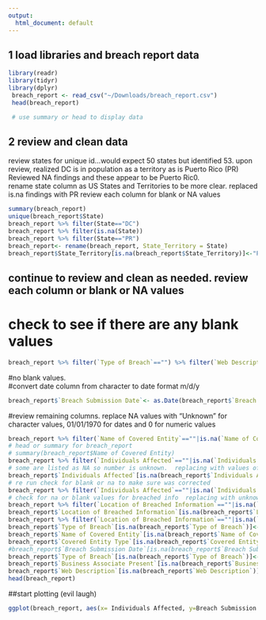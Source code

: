 ```yaml
---
output:
  html_document: default
---
```



## 1 load libraries and breach report data

```r
library(readr)
library(tidyr)
library(dplyr)
 breach_report <- read_csv("~/Downloads/breach_report.csv")
 head(breach_report)

 # use summary or head to display data

```
## 2 review and clean data
review states for unique id...would expect 50 states but identified 53.  upon review, realized DC is in population as a territory as is Puerto Rico (PR)  Reviewed NA findings and these appear to be Puerto Ric0.  
rename state column as US States and Territories to be more clear.  replaced is.na findings with PR
review each column for blank or NA values

```r

summary(breach_report)
unique(breach_report$State)
breach_report %>% filter(State=="DC")
breach_report %>% filter(is.na(State))
breach_report %>% filter(State=="PR")
breach_report<- rename(breach_report, State_Territory = State)
breach_report$State_Territory[is.na(breach_report$State_Territory)]<-"PR"
```
## continue to review and clean as needed.  review each column or blank or NA values
# check to see if there are any blank values 
```r
breach_report %>% filter(`Type of Breach`=="") %>% filter(`Web Description`=="") %>% filter(`Name of Covered Entity`=="") %>% filter(`Individuals Affected`=="") %>% filter(`Location of Breached Information`=="") %>% filter(`Breach Submission Date`=="") %>% filter(`Business Associate Present`=="") %>% filter(`Covered Entity Type`=="") %>% filter(`Covered Entity Type`=="") 
```
#no blank values.  
#convert date column from character to date format m/d/y
```r
breach_report$`Breach Submission Date`<- as.Date(breach_report$`Breach Submission Date`,"%m/%d/%Y")
```
#review remaining columns.  replace NA values with "Unknown" for character values, 01/01/1970 for dates and 0 for numeric values
```r
breach_report %>% filter(`Name of Covered Entity`==""|is.na(`Name of Covered Entity`))
# head or summary for breach_report
# summary(breach_report$Name of Covered Entity)
breach_report %>% filter(`Individuals Affected`==""|is.na(`Individuals Affected`))
# some are listed as NA so number is unknown.  replacing with values of 0
breach_report$`Individuals Affected`[is.na(breach_report$`Individuals Affected`)]<-0
# re run check for blank or na to make sure was corrected
breach_report %>% filter(`Individuals Affected`==""|is.na(`Individuals Affected`))
# check for na or blank values for breached info  replacing with unknown
breach_report %>% filter(`Location of Breached Information`==""|is.na(`Location of Breached Information`))
breach_report$`Location of Breached Information`[is.na(breach_report$`Location of Breached Information`)]<-"unknown"
breach_report %>% filter(`Location of Breached Information`==""|is.na(`Location of Breached Information`))
breach_report$`Type of Breach`[is.na(breach_report$`Type of Breach`)]<-"Unknown"
breach_report$`Name of Covered Entity`[is.na(breach_report$`Name of Covered Entity`)]<-"Unknown"
breach_report$`Covered Entity Type`[is.na(breach_report$`Covered Entity Type`)]<-"Unknown"
#breach_report$`Breach Submission Date`[is.na(breach_report$`Breach Submission Date`)]<- "01/01/1070"
breach_report$`Type of Breach`[is.na(breach_report$`Type of Breach`)]<-"Unknown"
breach_report$`Business Associate Present`[is.na(breach_report$`Business Associate Present`)]<-"Unknown"
breach_report$`Web Description`[is.na(breach_report$`Web Description`)]<-"Unknown"
head(breach_report)

```
##start plotting (evil laugh)
```r
ggplot(breach_report, aes(x= Individuals Affected, y=Breach Submission Date))





```
